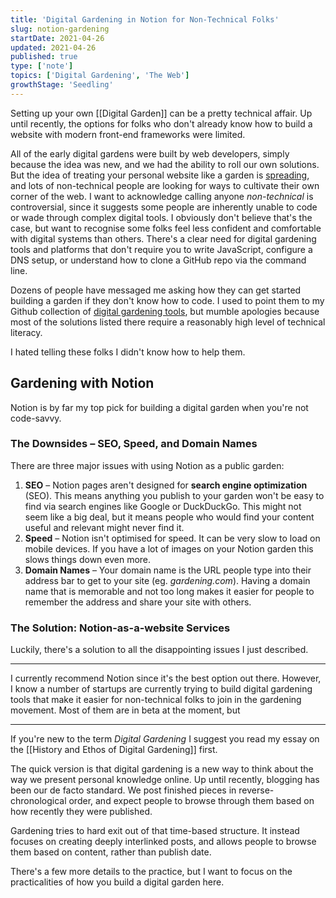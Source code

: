 ```yaml
---
title: 'Digital Gardening in Notion for Non-Technical Folks'
slug: notion-gardening
startDate: 2021-04-26
updated: 2021-04-26
published: true
type: ['note']
topics: ['Digital Gardening', 'The Web']
growthStage: 'Seedling'
---
```


<IntroParagraph>

Setting up your own [[Digital Garden]] can be a pretty technical affair. Up until recently, the options for folks who don't already know how to build a website with modern front-end frameworks were limited. 

</IntroParagraph>

All of the early digital gardens were built by web developers, simply because the idea was new, and we had the ability to roll our own solutions. But the idea of treating your personal website like a  garden is [spreading](https://www.technologyreview.com/2020/09/03/1007716/digital-gardens-let-you-cultivate-your-own-little-bit-of-the-internet/), and lots of non-technical people are looking for ways to cultivate their own corner of the web. <Footnote idName={1}>I want to acknowledge calling anyone  _non-technical_ is controversial, since it suggests some people are inherently unable to code or wade through complex digital tools. I obviously don't believe that's the case, but want to recognise some folks feel less confident and comfortable with digital systems than others.</Footnote> There's a clear need for digital gardening tools and platforms that don't require you to write JavaScript, configure a DNS setup, or understand how to clone a GitHub repo via the command line.

Dozens of people have messaged me asking how they can get started building a garden if they don't know how to code. I used to point them to my Github collection of [digital gardening tools](https://github.com/MaggieAppleton/digital-gardeners), but mumble apologies because most of the solutions listed there require a reasonably high level of technical literacy.

I hated telling these folks I didn't know how to help them. 

## Gardening with Notion

Notion is by far my top pick for building a digital garden when you're not code-savvy.

### The Downsides – SEO, Speed, and Domain Names

There are three major issues with using Notion as a public garden:
1. **SEO** – Notion pages aren't designed for __search engine optimization__ (SEO). This means anything you publish to your garden won't be easy to find via search engines like Google or DuckDuckGo. This might not seem like a big deal, but it means people who would find your content useful and relevant might never find it. 
2. **Speed** – Notion isn't optimised for speed. It can be very slow to load on mobile devices. If you have a lot of images on your Notion garden this slows things down even more.
3. **Domain Names** – Your domain name is the URL people type into their address bar to get to your site (eg. _gardening.com_). Having a domain name that is memorable and not too long makes it easier for people to remember the address and share your site with others.

### The Solution: Notion-as-a-website Services

Luckily, there's a solution to all the disappointing issues I just described. 

---

I currently recommend Notion since it's the best option out there. However, I know a number of startups are currently trying to build digital gardening tools that make it easier for non-technical folks to join in the gardening movement. Most of them are in beta at the moment, but 

---

If you're new to the term _Digital Gardening_ I suggest you read my essay on the [[History and Ethos of Digital Gardening]] first.

The quick version is that digital gardening is a new way to think about the way we present personal knowledge online. Up until recently, blogging has been our de facto standard. We post finished pieces in reverse-chronological order, and expect people to browse through them based on how recently they were published.

Gardening tries to hard exit out of that time-based structure. It instead focuses on creating deeply interlinked posts, and allows people to browse them based on content, rather than publish date. 

There's a few more details to the practice, but I want to focus on the practicalities of how you build a digital garden here.


